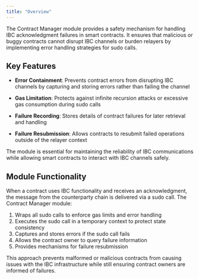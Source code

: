 ```yaml
---
title: "Overview"
---
```


The Contract Manager module provides a safety mechanism for handling IBC acknowledgment failures in smart contracts. It ensures that malicious or buggy contracts cannot disrupt IBC channels or burden relayers by implementing error handling strategies for sudo calls.

## Key Features

- **Error Containment**: Prevents contract errors from disrupting IBC channels by capturing and storing errors rather than failing the channel
  
- **Gas Limitation**: Protects against infinite recursion attacks or excessive gas consumption during sudo calls

- **Failure Recording**: Stores details of contract failures for later retrieval and handling

- **Failure Resubmission**: Allows contracts to resubmit failed operations outside of the relayer context

The module is essential for maintaining the reliability of IBC communications while allowing smart contracts to interact with IBC channels safely.

## Module Functionality

When a contract uses IBC functionality and receives an acknowledgment, the message from the counterparty chain is delivered via a sudo call. The Contract Manager module:

1. Wraps all sudo calls to enforce gas limits and error handling
2. Executes the sudo call in a temporary context to protect state consistency
3. Captures and stores errors if the sudo call fails
4. Allows the contract owner to query failure information
5. Provides mechanisms for failure resubmission

This approach prevents malformed or malicious contracts from causing issues with the IBC infrastructure while still ensuring contract owners are informed of failures. 